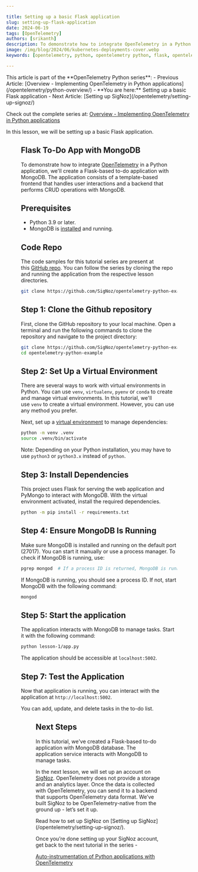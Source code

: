 ```yaml
---

title: Setting up a basic Flask application
slug: setting-up-flask-application
date: 2024-06-19
tags: [OpenTelemetry]
authors: [srikanth]
description: To demonstrate how to integrate OpenTelemetry in a Python application, we'll create a Flask-based to-do application with MongoDB. The application consists of a template-based frontend that handles user interactions and a backend that performs CRUD operations with MongoDB..
image: /img/blog/2024/06/kubernetes-deployments-cover.webp
keywords: [opentelemetry, python, opentelemetry python, flask, opentelemetry flask]

---
```

<Admonition type="info">
This article is part of the **OpenTelemetry Python series**:
- Previous Article: [Overview - Implementing OpenTelemetry in Python applications](/opentelemetry/python-overview/)
- **You are here:** Setting up a basic Flask application
- Next Article: [Setting up SigNoz](/opentelemetry/setting-up-signoz/)

Check out the complete series at: [Overview - Implementing OpenTelemetry in Python applications](/opentelemetry/python-overview/)
</Admonition>

In this lesson, we will be setting up a basic Flask application.

<Figure src="/img/opentelemetry/2024/06/setting-up-flask-app-cover.webp" alt="d" caption="" />

## Flask To-Do App with MongoDB

To demonstrate how to integrate [OpenTelemetry](https://signoz.io/blog/what-is-opentelemetry/) in a Python application, we'll create a Flask-based to-do application with MongoDB. The application consists of a template-based frontend that handles user interactions and a backend that performs CRUD operations with MongoDB.

## Prerequisites

- Python 3.9 or later.
- MongoDB is <a href="https://www.mongodb.com/docs/manual/administration/install-community/" rel="noopener noreferrer nofollow" target="_blank">installed</a> and running.

## Code Repo

The code samples for this tutorial series are present at this [GitHub repo](https://github.com/SigNoz/opentelemetry-python-example). You can follow the series by cloning the repo and running the application from the respective lesson directories.

```bash
git clone https://github.com/SigNoz/opentelemetry-python-example.git
```

## Step 1: Clone the Github repository

First, clone the GitHub repository to your local machine. Open a terminal and run the following commands to clone the repository and navigate to the project directory:

```bash
git clone https://github.com/SigNoz/opentelemetry-python-example.git
cd opentelemetry-python-example
```

## Step 2: Set Up a Virtual Environment

There are several ways to work with virtual environments in Python. You can use `venv`, `virtualenv`, `pyenv` or `conda` to create and manage virtual environments. In this tutorial, we'll use `venv` to create a virtual environment. However, you can use any method you prefer.

Next, set up a <a href="https://docs.python.org/3/library/venv.html" rel="noopener noreferrer nofollow" target="_blank">virtual environment</a> to manage dependencies:

```bash
python -m venv .venv
source .venv/bin/activate
```

Note: Depending on your Python installation, you may have to use `python3` or `python3.x` instead of `python`.

## Step 3: Install Dependencies

This project uses Flask for serving the web application and PyMongo to interact with MongoDB. With the virtual environment activated, install the required dependencies.

```bash
python -m pip install -r requirements.txt
```

## Step 4: Ensure MongoDB Is Running

Make sure MongoDB is installed and running on the default port (27017). You can start it manually or use a process manager. To check if MongoDB is running, use:

```bash
pgrep mongod  # If a process ID is returned, MongoDB is running
```

If MongoDB is running, you should see a process ID. If not, start MongoDB with the following command:

```bash
mongod
```

## Step 5: Start the application

The application interacts with MongoDB to manage tasks. Start it with the following command:

```bash
python lesson-1/app.py
```

The application should be accessible at `localhost:5002`.

## Step 7: Test the Application

Now that application is running, you can interact with the application at `http://localhost:5002`. 

You can add, update, and delete tasks in the to-do list.

<Figure src="/img/opentelemetry/2024/06/6-tasks.webp" alt="Sample Flask To-so application running on local host" caption="Sample Flask To-so application running on local host" />

## Next Steps

In this tutorial, we've created a Flask-based to-do application with MongoDB database. The application service interacts with MongoDB to manage tasks.

In the next lesson, we will set up an account on [SigNoz](https://signoz.io/docs/introduction/). OpenTelemetry does not provide a storage and an analytics layer. Once the data is collected with OpenTelemetry, you can send it to a backend that supports OpenTelemetry data format. We’ve built SigNoz to be OpenTelemetry-native from the ground up - let’s set it up.



<Admonition type="info">
Read how to set up SigNoz on [Setting up SigNoz](/opentelemetry/setting-up-signoz/).

Once you’re done setting up your SigNoz account, get back to the next tutorial in the series -

[Auto-instrumentation of Python applications with OpenTelemetry](/opentelemetry/python-auto-instrumentation/)
</Admonition>

